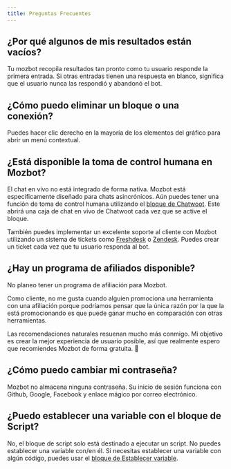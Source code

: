 ```yaml
---
title: Preguntas Frecuentes
---
```


## ¿Por qué algunos de mis resultados están vacíos?

Tu mozbot recopila resultados tan pronto como tu usuario responde la primera entrada. Si otras entradas tienen una respuesta en blanco, significa que el usuario nunca las respondió y abandonó el bot.

## ¿Cómo puedo eliminar un bloque o una conexión?

Puedes hacer clic derecho en la mayoría de los elementos del gráfico para abrir un menú contextual.

## ¿Está disponible la toma de control humana en Mozbot?

El chat en vivo no está integrado de forma nativa. Mozbot está específicamente diseñado para chats asincrónicos. Aún puedes tener una función de toma de control humana utilizando el [bloque de Chatwoot](/editor/blocks/integrations/chatwoot). Este abrirá una caja de chat en vivo de Chatwoot cada vez que se active el bloque.

También puedes implementar un excelente soporte al cliente con Mozbot utilizando un sistema de tickets como [Freshdesk](https://freshdesk.com/) o [Zendesk](https://www.zendesk.com/). Puedes crear un ticket cada vez que tu usuario responda al bot.

## ¿Hay un programa de afiliados disponible?

No planeo tener un programa de afiliación para Mozbot.

Como cliente, no me gusta cuando alguien promociona una herramienta con una afiliación porque podríamos pensar que la única razón por la que la está promocionando es que puede ganar mucho en comparación con otras herramientas.

Las recomendaciones naturales resuenan mucho más conmigo. Mi objetivo es crear la mejor experiencia de usuario posible, así que realmente espero que recomiendes Mozbot de forma gratuita. 🤝

## ¿Cómo puedo cambiar mi contraseña?

Mozbot no almacena ninguna contraseña. Su inicio de sesión funciona con Github, Google, Facebook y enlace mágico por correo electrónico.

## ¿Puedo establecer una variable con el bloque de Script?

No, el bloque de script solo está destinado a ejecutar un script. No puedes establecer una variable con/en él. Si necesitas establecer una variable con algún código, puedes usar el [bloque de Establecer variable](/editor/blocks/logic/set-variable).
